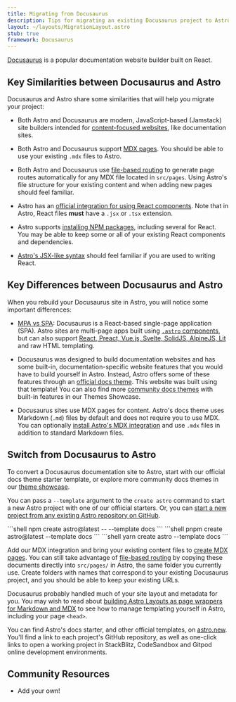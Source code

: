 ```yaml
---
title: Migrating from Docusaurus
description: Tips for migrating an existing Docusaurus project to Astro
layout: ~/layouts/MigrationLayout.astro
stub: true
framework: Docusaurus
---
```



[Docusaurus](https://Docusaurus.io) is a popular documentation website builder built on React.


## Key Similarities between Docusaurus and Astro

Docusaurus and Astro share some similarities that will help you migrate your project:

- Both Astro and Docusaurus are modern, JavaScript-based (Jamstack) site builders intended for [content-focused websites](/en/concepts/why-astro/#content-focused), like documentation sites. 

- Both Astro and Docusaurus support [MDX pages](/en/guides/markdown-content/). You should be able to use your existing `.mdx` files to Astro.

- Both Astro and Docusaurus use [file-based routing](/en/core-concepts/routing/) to generate page routes automatically for any MDX file located in `src/pages`. Using Astro's file structure for your existing content and when adding new pages should feel familiar.

- Astro has an [official integration for using React components](/en/guides/integrations-guide/react/). Note that in Astro, React files **must** have a `.jsx` or `.tsx` extension.

- Astro supports [installing NPM packages](/en/guides/imports/#npm-packages), including several for React. You may be able to keep some or all of your existing React components and dependencies.

- [Astro's JSX-like syntax](/en/core-concepts/astro-components/#the-component-template) should feel familiar if you are used to writing React.


## Key Differences between Docusaurus and Astro

When you rebuild your Docusaurus site in Astro, you will notice some important differences:

- [MPA vs SPA](/en/concepts/mpa-vs-spa/): Docusaurus is a React-based single-page application (SPA). Astro sites are multi-page apps built using [`.astro` components](/en/core-concepts/astro-components/), but can also support [React, Preact, Vue.js, Svelte, SolidJS, AlpineJS, Lit](/en/core-concepts/framework-components/) and raw HTML templating.

- Docusaurus was designed to build documentation websites and has some built-in, documentation-specific website features that you would have to build yourself in Astro. Instead, Astro offers some of these features through an [official docs theme](https://github.com/withastro/astro/tree/latest/examples/docs). This website was built using that template! You can also find more [community docs themes](https://astro.build/themes/docs/) with built-in features in our Themes Showcase.

- Docusaurus sites use MDX pages for content. Astro's docs theme uses Markdown (`.md`) files by default and does not require you to use MDX. You can optionally [install Astro's MDX integration](/en/guides/integrations-guide/mdx/) and use `.mdx` files in addition to standard Markdown files.


## Switch from Docusaurus to Astro

To convert a Docusaurus documentation site to Astro, start with our official docs theme starter template, or explore more community docs themes in our [theme showcase](https://astro.build/themes/docs/). 

You can pass a `--template` argument to the `create astro` command to start a new Astro project with one of our offiicial starters. Or, you can [start a new project from any existing Astro repository on GitHub](/en/install/auto/#starter-templates).

  <PackageManagerTabs>
    <Fragment slot="npm">
    ```shell
    npm create astro@latest -- --template docs
    ```
    </Fragment>
    <Fragment slot="pnpm">
    ```shell
    pnpm create astro@latest --template docs
    ```
    </Fragment>
    <Fragment slot="yarn">
    ```shell
    yarn create astro --template docs
    ```
    </Fragment>
  </PackageManagerTabs>


Add our MDX integration and bring your existing content files to [create MDX pages](/en/guides/markdown-content/). You can still take advantage of [file-based routing](/en/core-concepts/routing/) by copying these documents directly into `src/pages/` in Astro, the same folder you currently use. Create folders with names that correspond to your existing Docusaurus project, and you should be able to keep your existing URLs. 

Docusaurus probably handled much of your site layout and metadata for you. You may wish to read about [building Astro Layouts as page wrappers for Markdown and MDX](/en/core-concepts/layouts/#markdownmdx-layouts) to see how to manage templating yourself in Astro, including your page `<head>`.

You can find Astro's docs starter, and other official templates, on [astro.new](https://astro.new). You'll find a link to each project's GitHub repository, as well as one-click links to open a working project in StackBlitz, CodeSandbox and Gitpod online development environments.

## Community Resources

- Add your own!